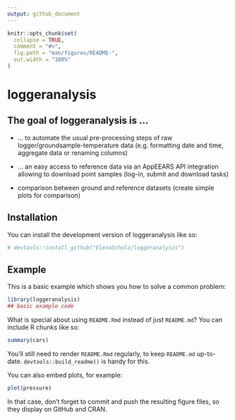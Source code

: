```yaml
---
output: github_document
---
```


<!-- README.md is generated from README.Rmd. Please edit that file -->

```r
knitr::opts_chunk$set(
  collapse = TRUE,
  comment = "#>",
  fig.path = "man/figures/README-",
  out.width = "100%"
)
```

# loggeranalysis

<!-- badges: start -->

<!-- badges: end -->

## The goal of loggeranalysis is ...

-   ... to automate the usual pre-processing steps of raw logger/groundsample-temperature data (e.g. formatting date and time, aggregate data or renaming columns)

-   ... an easy access to reference data via an AppEEARS API integration allowing to download point samples (log-in, submit and download tasks)

-   comparison between ground and reference datasets (create simple plots for comparison)

## Installation

You can install the development version of loggeranalysis like so:

``` r
# devtools::install_github("ElenaScholz/loggeranalysis")
```

## Example

This is a basic example which shows you how to solve a common problem:

```r
library(loggeranalysis)
## basic example code
```

What is special about using `README.Rmd` instead of just `README.md`? You can include R chunks like so:

```r
summary(cars)
```

You'll still need to render `README.Rmd` regularly, to keep `README.md` up-to-date. `devtools::build_readme()` is handy for this.

You can also embed plots, for example:

```r
plot(pressure)
```

In that case, don't forget to commit and push the resulting figure files, so they display on GitHub and CRAN.
